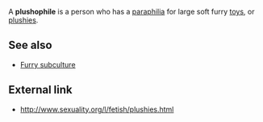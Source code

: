 A '''plushophile''' is a person who has a [[paraphilia]] for large soft furry [[toy]]s, or [[plushie|plushies]].

==See also==
* [[Furry subculture]]

== External link ==
* http://www.sexuality.org/l/fetish/plushies.html

{{msg:stub}}